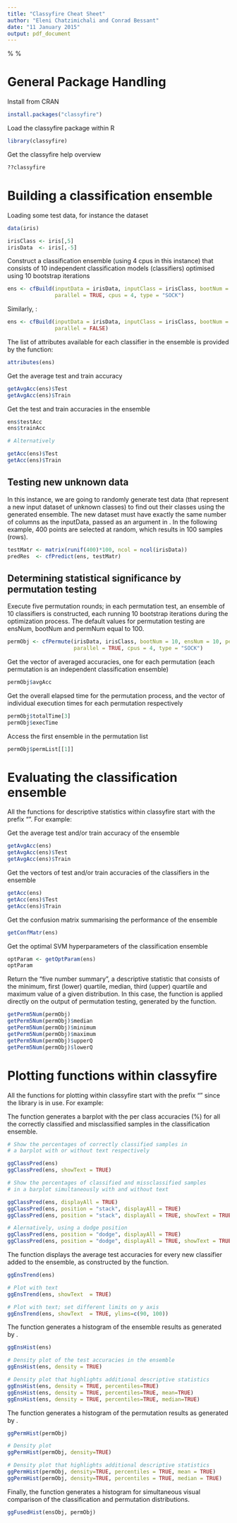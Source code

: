```yaml
---
title: "Classyfire Cheat Sheet"
author: "Eleni Chatzimichali and Conrad Bessant"
date: "11 January 2015"
output: pdf_document
---
```

%\VignetteEngine{knitr::knitr}
%\VignetteIndexEntry{Classyfire Cheat Sheet}

# General Package Handling
Install from CRAN
```r
install.packages("classyfire")
```

Load the classyfire package within R
```r
library(classyfire)
```

Get the classyfire help overview
```r
??classyfire
```

# Building a classification ensemble
Loading some test data, for instance the \textbf{iris} dataset
```r
data(iris)

irisClass <- iris[,5]
irisData  <- iris[,-5]
```

Construct a classification ensemble \textbf{in parallel} (using 4 cpus in this instance) that consists of 10 independent classification models (classifiers) optimised using 10 bootstrap iterations
```r
ens <- cfBuild(inputData = irisData, inputClass = irisClass, bootNum = 10, ensNum = 10,
               parallel = TRUE, cpus = 4, type = "SOCK")
```

Similarly, \textbf{in sequence}: 
```r
ens <- cfBuild(inputData = irisData, inputClass = irisClass, bootNum = 10, ensNum = 10,
               parallel = FALSE)
```

The list of attributes available for each classifier in the ensemble is provided by the function:
```r
attributes(ens)
```

\newpage


Get the \textbf{overall} average test and train accuracy
```r
getAvgAcc(ens)$Test
getAvgAcc(ens)$Train
```

Get the \textbf{individual} test and train accuracies in the ensemble
```r
ens$testAcc  
ens$trainAcc

# Alternatively

getAcc(ens)$Test
getAcc(ens)$Train
```

## Testing new unknown data 

In this instance, we are going to randomly generate test data (that represent a new input dataset of unknown classes) to find out their classes using the generated ensemble. The new dataset must have exactly the same number of columns as the inputData, passed as an argument in \textbf{cfBuild}. In the following example, 400 points are selected at random, which results in 100 samples (rows). 
```r
testMatr <- matrix(runif(400)*100, ncol = ncol(irisData))           
predRes  <- cfPredict(ens, testMatr)
```

## Determining statistical significance by permutation testing 

Execute five permutation rounds; in each permutation test, an ensemble of 10 classifiers is constructed, each running 10 bootstrap iterations during the optimization process. The default values for permutation testing are ensNum, bootNum and permNum equal to 100.

```r
permObj <- cfPermute(irisData, irisClass, bootNum = 10, ensNum = 10, permNum = 5, 
                     parallel = TRUE, cpus = 4, type = "SOCK")
```

Get the vector of averaged accuracies, one for each permutation (each permutation is an independent classification ensemble)
```r
permObj$avgAcc
```

Get the overall elapsed time for the permutation process, and the vector of individual execution times for each permutation respectively
```r
permObj$totalTime[3]
permObj$execTime
```

Access the first ensemble in the permutation list
```r
permObj$permList[[1]]
```

# Evaluating the classification ensemble

All the functions for descriptive statistics within classyfire start with the prefix "\textbf{get}". For example: 

Get the average test and/or train accuracy of the ensemble
```r
getAvgAcc(ens)
getAvgAcc(ens)$Test
getAvgAcc(ens)$Train
```

Get the vectors of test and/or train accuracies of the classifiers in the ensemble
```r
getAcc(ens)
getAcc(ens)$Test
getAcc(ens)$Train
```

Get the confusion matrix summarising the performance of the ensemble
```r
getConfMatr(ens)
```

Get the optimal SVM hyperparameters of the classification ensemble
```r
optParam <- getOptParam(ens)
optParam
```

Return the "five number summary", a descriptive statistic that consists of the minimum, first (lower) quartile, median, third (upper) quartile and maximum value of a given distribution. In this case, the function is applied directly on the output of permutation testing, generated by the \textbf{cfPermute} function.
```r
getPerm5Num(permObj)
getPerm5Num(permObj)$median      
getPerm5Num(permObj)$minimum
getPerm5Num(permObj)$maximum
getPerm5Num(permObj)$upperQ
getPerm5Num(permObj)$lowerQ
```

# Plotting functions within classyfire 

All the functions for plotting within classyfire start with the prefix "\textbf{gg}" since the library \textbf{ggplot2} is in use. For example: 

The \textbf{ggClasPred} function generates a barplot with the per class accuracies (%) for all the correctly classified and misclassified samples in the classification ensemble.

```r
# Show the percentages of correctly classified samples in 
# a barplot with or without text respectively

ggClassPred(ens)
ggClassPred(ens, showText = TRUE)

# Show the percentages of classified and missclassified samples
# in a barplot simultaneously with and without text

ggClassPred(ens, displayAll = TRUE)
ggClassPred(ens, position = "stack", displayAll = TRUE)
ggClassPred(ens, position = "stack", displayAll = TRUE, showText = TRUE)

# Alernatively, using a dodge position
ggClassPred(ens, position = "dodge", displayAll = TRUE)
ggClassPred(ens, position = "dodge", displayAll = TRUE, showText = TRUE)
```

The \textbf{ggEnsTrend} function displays the average test accuracies for every new classifier added to the ensemble, as constructed by the \textbf{cfBuild} function.
```r
ggEnsTrend(ens)

# Plot with text 
ggEnsTrend(ens, showText  = TRUE)

# Plot with text; set different limits on y axis 
ggEnsTrend(ens, showText  = TRUE, ylims=c(90, 100))
```

The \textbf{ggEnsHist} function generates a histogram of the ensemble results as generated by \textbf{cfBuild}.
```r
ggEnsHist(ens)

# Density plot of the test accuracies in the ensemble
ggEnsHist(ens, density = TRUE)

# Density plot that highlights additional descriptive statistics
ggEnsHist(ens, density = TRUE, percentiles=TRUE)
ggEnsHist(ens, density = TRUE, percentiles=TRUE, mean=TRUE)
ggEnsHist(ens, density = TRUE, percentiles=TRUE, median=TRUE)
```

The \textbf{ggPermHist} function generates a histogram of the permutation results as generated by \textbf{cfPermute}.
```r
ggPermHist(permObj)

# Density plot 
ggPermHist(permObj, density=TRUE)

# Density plot that highlights additional descriptive statistics
ggPermHist(permObj, density=TRUE, percentiles = TRUE, mean = TRUE)
ggPermHist(permObj, density=TRUE, percentiles = TRUE, median = TRUE)
```

Finally, the \textbf{ggFusedHist} function generates a histogram for simultaneous visual comparison of the classification and permutation distributions.
```r
ggFusedHist(ensObj, permObj)
```